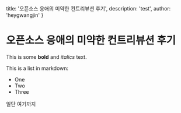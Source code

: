   title: '오픈소스 응애의 미약한 컨트리뷰션 후기',
  description: 'test',
  author: 'heygwangjin'
}

# 오픈소스 응애의 미약한 컨트리뷰션 후기
 
This is some **bold** and _italics_ text.
 
This is a list in markdown:
 
- One
- Two
- Three

일단 여기까지
